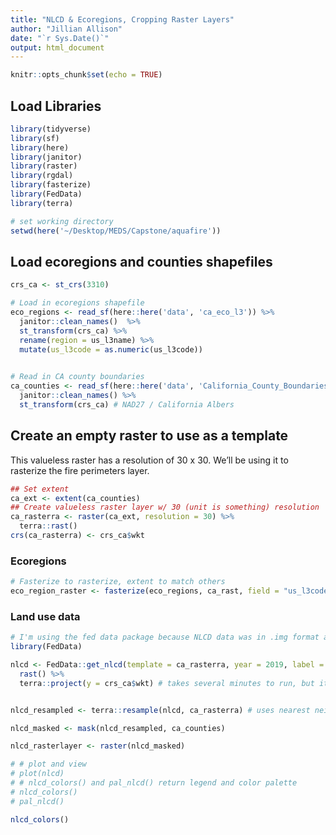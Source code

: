 ```yaml
---
title: "NLCD & Ecoregions, Cropping Raster Layers"
author: "Jillian Allison"
date: "`r Sys.Date()`"
output: html_document
---
```


```r
knitr::opts_chunk$set(echo = TRUE)
```

## Load Libraries
```r
library(tidyverse)
library(sf)
library(here)
library(janitor)
library(raster)
library(rgdal)
library(fasterize)
library(FedData)
library(terra)
```

```r
# set working directory
setwd(here('~/Desktop/MEDS/Capstone/aquafire'))
```

## Load ecoregions and counties shapefiles 
```r
crs_ca <- st_crs(3310)

# Load in ecoregions shapefile
eco_regions <- read_sf(here::here('data', 'ca_eco_l3')) %>% 
  janitor::clean_names()  %>% 
  st_transform(crs_ca) %>% 
  rename(region = us_l3name) %>% 
  mutate(us_l3code = as.numeric(us_l3code))
  

# Read in CA county boundaries
ca_counties <- read_sf(here::here('data', 'California_County_Boundaries', 'cnty19_1.shp')) %>% 
  janitor::clean_names() %>% 
  st_transform(crs_ca) # NAD27 / California Albers
```

## Create an empty raster to use as a template
This valueless raster has a resolution of 30 x 30. We'll be using it to rasterize the fire perimeters layer. 
```r
## Set extent
ca_ext <- extent(ca_counties)
## Create valueless raster layer w/ 30 (unit is something) resolution 
ca_rasterra <- raster(ca_ext, resolution = 30) %>%
  terra::rast()
crs(ca_rasterra) <- crs_ca$wkt 
```
### Ecoregions 
```r
# Fasterize to rasterize, extent to match others 
eco_region_raster <- fasterize(eco_regions, ca_rast, field = "us_l3code")
```


### Land use data
```r
# I'm using the fed data package because NLCD data was in .img format and .... ew 
library(FedData)

nlcd <- FedData::get_nlcd(template = ca_rasterra, year = 2019, label = "ca", dataset = "landcover", landmass = "L48", extraction.dir = "data") %>%
  rast() %>%
  terra::project(y = crs_ca$wkt) # takes several minutes to run, but it will! 


nlcd_resampled <- terra::resample(nlcd, ca_rasterra) # uses nearest neighbors approach for for categorical values 

nlcd_masked <- mask(nlcd_resampled, ca_counties)

nlcd_rasterlayer <- raster(nlcd_masked)

# # plot and view
# plot(nlcd)
# # nlcd_colors() and pal_nlcd() return legend and color palette
# nlcd_colors()
# pal_nlcd()

nlcd_colors()
```




